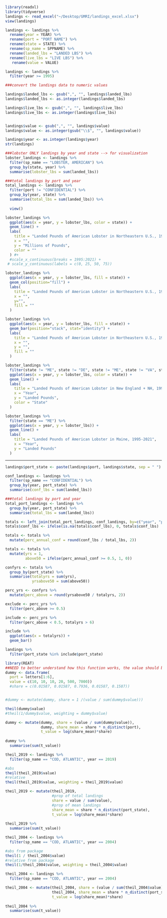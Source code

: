 ```r
library(readxl)
library(tidyverse)
landings <- read_excel("~/Desktop/GMRI/landings_excel.xlsx")
view(landings)
```

```r
landings <- landings %>%
  rename(year = YEAR) %>%
  rename(port = "PORT NAME") %>%
  rename(state = STATE) %>%
  rename(sp_name = SPPNAME) %>%
  rename(landed_lbs = "LANDED LBS") %>%
  rename(live_lbs = "LIVE LBS") %>%
   rename(value = VALUE)
```
```r
landings <- landings %>%
  filter(year >= 1995)
```

```r
###convert the landings data to numeric values

landings$landed_lbs <- gsub(",", "", landings$landed_lbs)
landings$landed_lbs <- as.integer(landings$landed_lbs)

landings$live_lbs <- gsub(",", "", landings$live_lbs)
landings$live_lbs <- as.integer(landings$live_lbs)


landings$value <- gsub(",", "", landings$value)
landings$value <- as.integer(gsub("\\$", "", landings$value))

landings$year <- as.integer(landings$year)
str(landings)
```
```r
###lobster ONLY landings by year and state --> for visualization
lobster_landings <- landings %>%
  filter(sp_name == "LOBSTER, AMERICAN") %>%
  group_by(state, year) %>%
  summarise(lobster_lbs = sum(landed_lbs))
```


```r
###total landings by port and year
total_landings <- landings %>%
  filter(port != "CONFIDENTIAL") %>%
  group_by(year, state) %>%
  summarise(total_lbs = sum(landed_lbs)) %>%
  
  view()
```

```r
lobster_landings %>%
  ggplot(aes(x = year, y = lobster_lbs, color = state)) +
  geom_line() +
  labs(
    title = "Landed Pounds of American Lobster in Northeastern U.S., 1995-2021",
    x = "",
    y = "Millions of Pounds",
    color = ""
  ) #+
  #scale_x_continuous(breaks = 1995:2021) +
 # scale_y_continuous(labels = c(0, 25, 50, 75))
```

```r

lobster_landings %>%
  ggplot(aes(x = year, y = lobster_lbs, fill = state)) +
  geom_col(position="fill") +
  labs(
    title = "Landed Pounds of American Lobster in Northeastern U.S., 1995-2021",
    x = "",
    y="",
    fill = ""
  )
```

```r

lobster_landings %>%
  ggplot(aes(x = year, y = lobster_lbs, fill = state)) +
  geom_bar(position="stack", stat="identity") +
  labs(
    title = "Landed Pounds of American Lobster in Northeastern U.S., 1995-2021",
    x = "",
    y = "",
    fill = ""
  )
```
```r

lobster_landings %>%
  filter(state != "ME", state != "DE", state != "ME", state != "VA", state != "NC") %>%
  ggplot(aes(x = year, y = lobster_lbs, color = state)) +
  geom_line() +
  labs(
    title = "Landed Pounds of American Lobster in New England + NH, 1995-2021",
    x = "Year",
    y = "Landed Pounds",
    color = "State"
  )
```
```r

lobster_landings %>%
  filter(state == "ME") %>%
  ggplot(aes(x = year, y = lobster_lbs)) +
  geom_line() +
  labs(
    title = "Landed Pounds of American Lobster in Maine, 1995-2021",
    x = "Year",
    y = "Landed Pounds"
  )
```
----------------------------------------------------
```r
landings$port_state <- paste(landings$port, landings$state, sep = " ")
```  

```r
conf_landings <- landings %>%
  filter(sp_name == "CONFIDENTIAL") %>%
  group_by(year, port_state) %>%
  summarise(conf_lbs = sum(landed_lbs)) 
```  

```r
###total landings by port and year
total_port_landings <- landings %>%
  group_by(year, port_state) %>%
  summarise(total_lbs = sum(landed_lbs))
```

```r
totals <- left_join(total_port_landings, conf_landings, by=c("year", "port_state")) 
totals$conf_lbs <- ifelse(is.na(totals$conf_lbs), 0, totals$conf_lbs)
```

```r
totals <- totals %>%
  mutate(perc_annual_conf = round(conf_lbs / total_lbs, 2))
```

```r
totals <- totals %>%
  mutate(yrs = 1,
         above50 = ifelse(perc_annual_conf >= 0.5, 1, 0)) 
```

```r
confyrs <- totals %>%
  group_by(port_state) %>%
  summarise(totalyrs = sum(yrs),
            yrsabove50 = sum(above50))
```

```r
perc_yrs <- confyrs %>%
  mutate(perc_above = round(yrsabove50 / totalyrs, 2))
```

```r
exclude <- perc_yrs %>%
  filter(perc_above >= 0.5)
```

```r
include <- perc_yrs %>%
  filter(perc_above < 0.5, totalyrs > 6)
```

```r
include %>%
  ggplot(aes(x = totalyrs)) +
  geom_bar()
```

```r
landings %>%
  filter(port_state %in% include$port_state)
```
```r
library(REAT)
##NEED to better understand how this function works, the value should be between 0 and 1 and doesnt work on dummy it seems
dummy <- data.frame(
  port = letters[1:6],
  value = c(10, 10, 10, 20, 500, 7000))
  #share = c(0.01587, 0.01587, 0.7936, 0.01587, 0.1587))


#dummy <- mutate(dummy, share = 1 /(value / sum(dummy$value)))

theil(dummy$value)
#theil(1/dummy$value, weighting = dummy$value)
```

```r

dummy <- mutate(dummy, share = (value / sum(dummy$value)),
                dummy, share_mean = share * n_distinct(port),
                t_value = log(share_mean)*share)
  
dummy %>%
  summarise(sum(t_value))

```



```r

theil_2019 <- landings %>%
  filter(sp_name == "COD, ATLANTIC", year == 2019) 

#abs 
theil(theil_2019$value)
#relative
theil(theil_2019$value, weighting = theil_2019$value)
```
```r
theil_2019 <- mutate(theil_2019, 
                     #prop of total landings
                     share = value / sum(value),
                     #prop of mean landings
                     share_mean = share * n_distinct(port_state), 
                     t_value = log(share_mean)*share)
  
theil_2019 %>%
  summarise(sum(t_value))
```


```r

theil_2004 <- landings %>%
  filter(sp_name == "COD, ATLANTIC", year == 2004) 

#abs from package
theil(1 / theil_2004$value)
#relative from package
theil(1/theil_2004$value, weighting = theil_2004$value)
```

```r
theil_2004 <- landings %>%
  filter(sp_name == "COD, ATLANTIC", year == 2004)

theil_2004 <- mutate(theil_2004, share = (value / sum(theil_2004$value)),
                     theil_2004, share_mean = share * n_distinct(port_state),
                     t_value = log(share_mean)*share)
  
theil_2004 %>%
  summarise(sum(t_value))
```




